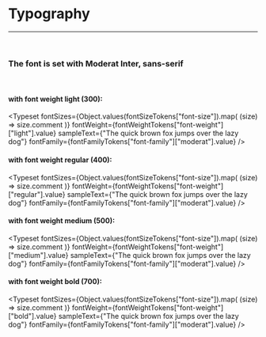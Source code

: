 
# Typography

---

<br />

### The font is set with Moderat Inter, sans-serif

<br />

#### with font weight light (300):

<Typeset
  fontSizes={Object.values(fontSizeTokens["font-size"]).map(
    (size) => size.comment
  )}
  fontWeight={fontWeightTokens["font-weight"]["light"].value}
  sampleText={"The quick brown fox jumps over the lazy dog"}
  fontFamily={fontFamilyTokens["font-family"]["moderat"].value}
/>

#### with font weight regular (400):

<Typeset
  fontSizes={Object.values(fontSizeTokens["font-size"]).map(
    (size) => size.comment
  )}
  fontWeight={fontWeightTokens["font-weight"]["regular"].value}
  sampleText={"The quick brown fox jumps over the lazy dog"}
  fontFamily={fontFamilyTokens["font-family"]["moderat"].value}
/>

#### with font weight medium (500):

<Typeset
  fontSizes={Object.values(fontSizeTokens["font-size"]).map(
    (size) => size.comment
  )}
  fontWeight={fontWeightTokens["font-weight"]["medium"].value}
  sampleText={"The quick brown fox jumps over the lazy dog"}
  fontFamily={fontFamilyTokens["font-family"]["moderat"].value}
/>

#### with font weight bold (700):

<Typeset
  fontSizes={Object.values(fontSizeTokens["font-size"]).map(
    (size) => size.comment
  )}
  fontWeight={fontWeightTokens["font-weight"]["bold"].value}
  sampleText={"The quick brown fox jumps over the lazy dog"}
  fontFamily={fontFamilyTokens["font-family"]["moderat"].value}
/>
